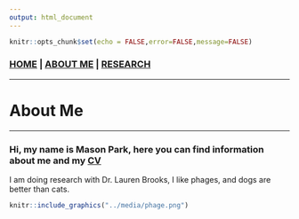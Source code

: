 ```yaml
---
output: html_document
---
```


```r
knitr::opts_chunk$set(echo = FALSE,error=FALSE,message=FALSE)
```

### [**HOME**](http://mpark673.github.io/) | [**ABOUT ME**](http://mpark673.github.io/about_me/) | [**RESEARCH**](http://mpark673.github.io/research/)

___

# About Me
___
### Hi, my name is Mason Park, here you can find information about me and my [CV](http://mpark673.github.io/media/Mason_Park_CV.pdf)

I am doing research with Dr. Lauren Brooks, I like phages, and dogs are better than cats.

```r
knitr::include_graphics("../media/phage.png")
```

